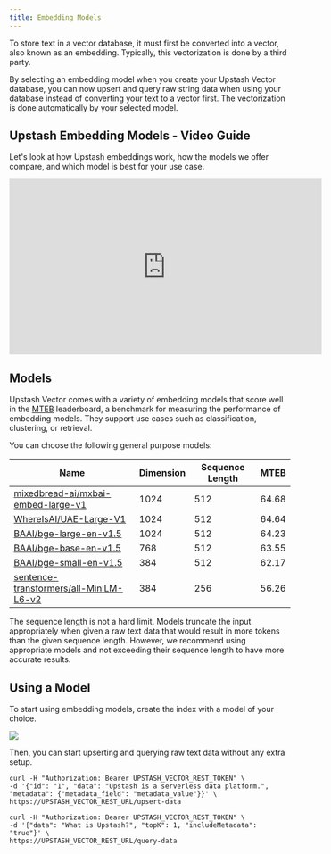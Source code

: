 ```yaml
---
title: Embedding Models
---
```


To store text in a vector database, it must first be converted into a vector,
also known as an embedding. Typically, this vectorization is done by a third
party.

By selecting an embedding model when you create your Upstash Vector database,
you can now upsert and query raw string data when using your database instead of
converting your text to a vector first. The vectorization is done automatically
by your selected model.

## Upstash Embedding Models - Video Guide

Let's look at how Upstash embeddings work, how the models we offer compare, and
which model is best for your use case.

<iframe
  width='560'
  height='315'
  src='https://www.youtube.com/embed/aImBIYwn5Ew?rel=0&disablekb=1'
  title='YouTube video player'
  frameborder='0'
  allow='accelerometer; fullscreen; clipboard-write; encrypted-media; gyroscope'
  allowfullscreen></iframe>

## Models

Upstash Vector comes with a variety of embedding models that score well in the
[MTEB](https://huggingface.co/spaces/mteb/leaderboard) leaderboard, a benchmark
for measuring the performance of embedding models. They support use cases such
as classification, clustering, or retrieval.

You can choose the following general purpose models:

| Name                                                                                                    | Dimension | Sequence Length | MTEB  |
| ------------------------------------------------------------------------------------------------------- | --------- | --------------- | ----- |
| [mixedbread-ai/mxbai-embed-large-v1](https://huggingface.co/mixedbread-ai/mxbai-embed-large-v1)         | 1024      | 512             | 64.68 |
| [WhereIsAI/UAE-Large-V1](https://huggingface.co/WhereIsAI/UAE-Large-V1)                                 | 1024      | 512             | 64.64 |
| [BAAI/bge-large-en-v1.5](https://huggingface.co/BAAI/bge-large-en-v1.5)                                 | 1024      | 512             | 64.23 |
| [BAAI/bge-base-en-v1.5](https://huggingface.co/BAAI/bge-base-en-v1.5)                                   | 768       | 512             | 63.55 |
| [BAAI/bge-small-en-v1.5](https://huggingface.co/BAAI/bge-small-en-v1.5)                                 | 384       | 512             | 62.17 |
| [sentence-transformers/all-MiniLM-L6-v2](https://huggingface.co/sentence-transformers/all-MiniLM-L6-v2) | 384       | 256             | 56.26 |

<Note>
  The sequence length is not a hard limit. Models truncate the input
  appropriately when given a raw text data that would result in more tokens than
  the given sequence length. However, we recommend using appropriate models and
  not exceeding their sequence length to have more accurate results.
</Note>

## Using a Model

To start using embedding models, create the index with a model of your choice.

<Frame style={{ width: '600px' }}>
  <img src='/img/vector/create_index_with_model.png' />
</Frame>

Then, you can start upserting and querying raw text data without any extra
setup.

```shell
curl -H "Authorization: Bearer UPSTASH_VECTOR_REST_TOKEN" \
-d '{"id": "1", "data": "Upstash is a serverless data platform.", "metadata": {"metadata_field": "metadata_value"}}' \
https://UPSTASH_VECTOR_REST_URL/upsert-data
```

```shell
curl -H "Authorization: Bearer UPSTASH_VECTOR_REST_TOKEN" \
-d '{"data": "What is Upstash?", "topK": 1, "includeMetadata": "true"}' \
https://UPSTASH_VECTOR_REST_URL/query-data
```
